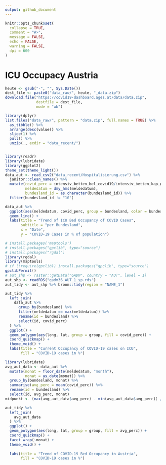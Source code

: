 ```yaml
---
output: github_document
---
```


<!-- README.md is generated from README.Rmd. Please edit that file -->

```r
knitr::opts_chunk$set(
  collapse = TRUE,
  comment = "#>",
  message = FALSE,
  echo = FALSE,
  warning = FALSE,
  dpi = 600
)
```

# ICU Occupacy Austria

<!-- badges: start -->
<!-- badges: end -->


```r
heute <- gsub("-", "", Sys.Date())
dest_file <- paste0("data_raw/", heute, "_data.zip")
download.file("https://covid19-dashboard.ages.at/data/data.zip", 
              destfile = dest_file, 
              mode = "wb")

library(dplyr)
list.files("data_raw/", pattern = "data.zip", full.names = TRUE) %>% 
  as_tibble() %>% 
  arrange(desc(value)) %>% 
  slice(1) %>% 
  pull() %>% 
  unzip(., exdir = "data_recent/")


library(readr)
library(lubridate)
library(ggplot2)
theme_set(theme_light())
data_aut <- read_csv2("data_recent/Hospitalisierung.csv") %>% 
  janitor::clean_names() %>%
  mutate(covid_perc = intensiv_betten_bel_covid19/intensiv_betten_kap_ges*100,
         meldedatum = dmy_hms(meldedatum),
         bundesland_id = as.character(bundesland_id)) %>% 
  filter(bundesland_id != "10") 

data_aut %>% 
  ggplot(aes(meldedatum, covid_perc, group = bundesland, color = bundesland)) +
  geom_line() +
  labs(title = "Trend of ICU Bed Occupancy of COVID Cases",
       subtitle = "per Bundesland",
       x = "Date", 
       y = "COVID-19 Cases in % of population")

# install.packages('maptools')
# install.packages("gpclib", type="source")
# install.packages("rgdal")
library(rgdal)
library(maptools)
# if (!require(gpclib)) install.packages("gpclib", type="source")
gpclibPermit()
# aut_shp <- raster::getData("GADM", country = "AUT", level = 1)
aut_shp <- readRDS("gadm36_AUT_1_sp.rds")
aut_tidy <- aut_shp %>% broom::tidy(region = "NAME_1")

aut_tidy %>% 
  left_join(
    data_aut %>% 
      group_by(bundesland) %>% 
      filter(meldedatum == max(meldedatum)) %>% 
      rename(id = bundesland) %>% 
      select(id, covid_perc)
  ) %>% 
  ggplot() +
  geom_polygon(aes(long, lat, group = group, fill = covid_perc)) +
  coord_quickmap() +
  theme_void() +
  labs(title = "Current Occupancy of COVID-19 cases on ICU",
       fill = "COVID-19 cases in %")

library(lubridate)
avg_aut_data <- data_aut %>% 
  mutate(monat = floor_date(meldedatum, "month"),
         monat = as_date(monat)) %>% 
  group_by(bundesland, monat) %>% 
  summarise(avg_perc = mean(covid_perc)) %>% 
  rename(id = bundesland) %>% 
  select(id, avg_perc, monat)
midpunkt <- (max(avg_aut_data$avg_perc) - min(avg_aut_data$avg_perc)) /2

aut_tidy %>% 
  left_join(
    avg_aut_data
  ) %>% 
  ggplot() +
  geom_polygon(aes(long, lat, group = group, fill = avg_perc)) +
  coord_quickmap() +
  facet_wrap(~monat) +
  theme_void() +
   
  labs(title = "Trend of COVID-19 Bed Occupancy in Austria",
       fill = "COVID-19 cases in %")

```

